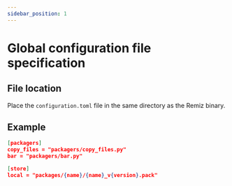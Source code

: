 ```yaml
---
sidebar_position: 1
---
```


# Global configuration file specification

## File location
Place the `configuration.toml` file in the same directory as the Remiz binary.

## Example
```json title="configuration.toml"
[packagers]
copy_files = "packagers/copy_files.py"
bar = "packagers/bar.py"

[store]
local = "packages/{name}/{name}_v{version}.pack"
```